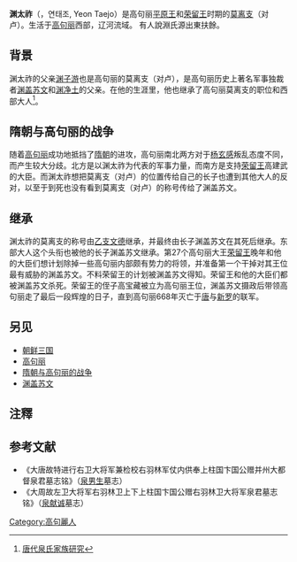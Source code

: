 '''渊太祚'''（{{bd||？|616年|？|catIdx=Y}}，연태조, Yeon Taejo）是高句丽[[平原王|平原王]]和[[荣留王|荣留王]]时期的[[莫离支|莫离支]]（对卢）。生活于[[高句丽|高句丽]]西部，辽河流域。
有人說淵氏源出東扶餘。　
== 背景 ==
渊太祚的父亲[[渊子游|渊子游]]也是高句丽的莫离支（对卢），是高句丽历史上著名军事独裁者[[渊盖苏文|渊盖苏文]]和[[渊净土|渊净土]]的父亲。在他的生涯里，他也继承了高句丽莫离支的职位和西部大人<ref>[http://www.lifeall.com/tie-91688108-1.ahtml 唐代泉氏家族研究]{{dead link|date=2018年3月 |bot=InternetArchiveBot |fix-attempted=yes }}</ref>。

== 隋朝与高句丽的战争 ==
随着[[高句丽|高句丽]]成功地抵挡了[[隋朝|隋朝]]的进攻，高句丽南北两方对于[[杨玄感|杨玄感]]叛乱态度不同，而产生较大分歧。北方是以渊太祚为代表的军事力量，而南方是支持[[荣留王|荣留王]]高建武的大臣。而渊太祚想把莫离支（对卢）的位置传给自己的长子也遭到其他大人的反对，以至于到死也没有看到莫离支（对卢）的称号传给了渊盖苏文。

== 继承 ==
渊太祚的莫离支的称号由[[乙支文德|乙支文德]]继承，并最终由长子渊盖苏文在其死后继承。东部大人这个头衔也被他的长子渊盖苏文继承。第27个高句丽大王[[荣留王|荣留王]]晚年和他的大臣们想计划除掉一些高句丽内部颇有势力的将领，并准备第一个干掉对其王位最有威胁的渊盖苏文。不料荣留王的计划被渊盖苏文得知。荣留王和他的大臣们都被渊盖苏文杀死。荣留王的侄子高宝藏被立为高句丽王位，渊盖苏文摄政后带领高句丽走了最后一段辉煌的日子，直到高句丽668年灭亡于[[唐|唐]]与[[新罗|新罗]]的联军。

==另见==
* [[朝鲜三国|朝鲜三国]]
* [[高句丽|高句丽]]
* [[隋朝与高句丽的战争|隋朝与高句丽的战争]]
* [[渊盖苏文|渊盖苏文]]
==注釋==
<div class="references-small">
<references />
</div>

==参考文献==
*《大唐故特进行右卫大将军兼检校右羽林军仗内供奉上柱国卞国公赠并州大都督泉君墓志铭》（[[泉男生|泉男生]]墓志）
*《大周故左卫大将军右羽林卫上下上柱国卞国公赠右羽林卫大将军泉君墓志铭》（[[泉献诚|泉献诚]]墓志）
{{wikisource|三國史記/高句麗本紀/卷8}}
{{start box}}
{{succession box | before = [[渊子游|渊子游]] 
| title = [[高句丽|高句丽]]西部大人
| years = ？－616年？
| after = 最终为[[渊盖苏文|渊盖苏文]]}}
{{succession box | before = [[渊子游|渊子游]]
| title = 高句丽莫离支（对卢）(首相) 
| years = ？－616年？
| after = [[渊盖苏文|渊盖苏文]]}}
{{end box}}

[[Category:高句麗人|Category:高句麗人]]